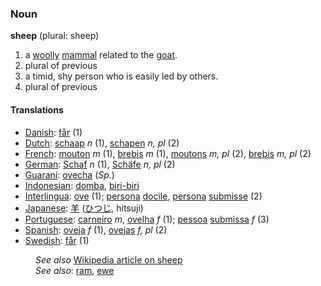 === Noun ===

'''sheep''' (plural: sheep)

#a [[woolly]] [[mammal]] related to the [[goat]].
#plural of previous
#a timid, shy person who is easily led by others.
#plural of previous

==== Translations ====
*[[Danish]]: [[får]] (1)
*[[Dutch]]: [[schaap]] ''n'' (1), [[schapen]] ''n, pl'' (2)
*[[French]]: [[mouton]] ''m'' (1), [[brebis]] ''m'' (1), [[moutons]] ''m, pl'' (2), [[brebis]] ''m, pl'' (2)
*[[German]]: [[Schaf]] ''n'' (1), [[Schäfe]] ''n, pl'' (2)
*[[Guaraní]]: [[ovecha]] (''Sp.'')
*[[Indonesian]]: [[domba]], [[biri-biri]]
*[[Interlingua]]: [[ove]] (1); [[persona]] [[docile]], [[persona]] [[submisse]] (2)
*[[Japanese]]: [[羊]] ([[ひつじ]], hitsuji)
*[[Portuguese]]: [[carneiro]] ''m'', [[ovelha]] ''f'' (1); [[pessoa]] [[submissa]] ''f'' (3)
*[[Spanish]]: [[oveja]] ''f'' (1), [[ovejas]] ''f, pl'' (2)
*[[Swedish]]: [[får]] (1)

:''See also'' [[w:sheep|Wikipedia article on sheep]]
:''See also'': [[ram]], [[ewe]]